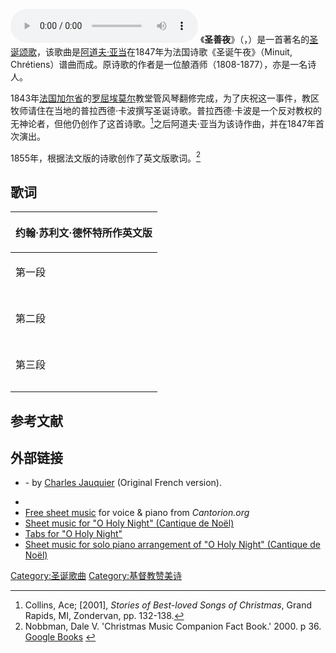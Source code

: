 {{Infobox hymn
|Name           = 圣善夜
|OriName        = O Holy Night
|OtherNames     = 哦圣善夜
|WordsBy        = {{link-en|普拉西德·卡波|Placide Cappeau}}
|MusicBy        = [[阿道夫·亚当|阿道夫·亚当]]
|Image          = 
|Produced       = 
|Published      = 
|OrigLanguage   = [[英语|英语]]
|TranslatedBy   = 
|TranslatedPub  = 
|Beat           = 
|Section        =
|TradMelodyName = 
|Audio          =
}}
[[File:Oh_Holy_Night_(Kevin_MacLeod)_(ISRC_USUAN1100127).oga|thumbnail]]
《'''圣善夜'''》（{{lang-en|O Holy Night'''}}，{{lang-fr|'''Cantique de Noël'''}}）是一首著名的[[圣诞颂歌|圣诞颂歌]]，该歌曲是[[阿道夫·亚当|阿道夫·亚当]]在1847年为法国诗歌《圣诞午夜》（Minuit, Chrétiens）谱曲而成。原诗歌的作者是一位酿酒师{{link-en|普拉西德·卡波|Placide Cappeau}}（1808-1877），亦是一名诗人。

1843年[[法国|法国]][[加尔省|加尔省]]的[[罗屈埃莫尔_(加尔省)|罗屈埃莫尔]]教堂管风琴翻修完成，为了庆祝这一事件，教区牧师请住在当地的普拉西德·卡波撰写圣诞诗歌。普拉西德·卡波是一个反对教权的无神论者，但他仍创作了这首诗歌。<ref>Collins, Ace; [2001], ''Stories of Best-loved Songs of Christmas'', Grand Rapids, MI, Zondervan, pp. 132-138.</ref>之后阿道夫·亚当为该诗作曲，并在1847年首次演出。

1855年，{{link-en|约翰·苏利文·德怀特|John Sullivan Dwight}}根据法文版的诗歌创作了英文版歌词。<ref>Nobbman, Dale V. 'Christmas Music Companion Fact Book.' 2000. p 36. [http://books.google.com/books?id=_3WBhALsuYsC&pg=PA36 Google Books] {{Wayback|url=http://books.google.com/books?id=_3WBhALsuYsC&pg=PA36 |date=20160729104036 }}</ref>
==歌词==
{|class="toccolours" align=center
!约翰·苏利文·德怀特所作英文版
|-
!colspan="3" bgcolor="#E6E8FA" |第一段
|-
|{{lang|en|<poem>
O holy night! The stars are brightly shining,
It is the night of our dear Saviour's birth.
Long lay the world in sin and error pining,
'Til He appear'd and the soul felt its worth.
A thrill of hope the weary world rejoices,
For yonder breaks a new and glorious morn.
</poem>}}
|-
|style="padding-left: 2em"|{{lang|en|<poem>
Fall on your knees! O hear the angel voices!
O night divine, O night when Christ was born;
O night divine, O night, O night Divine.
</poem>}}
|-
!colspan="3" bgcolor="#E6E8FA" |第二段
|-
|{{lang|en|<poem>
Led by the light of Faith serenely beaming,
With glowing hearts by His cradle we stand.
So led by light of a star sweetly gleaming,
Here come the wise men from Orient land.
The King of Kings lay thus in lowly manger;
In all our trials born to be our friend.
</poem>}}
|-
|style="padding-left: 2em"|{{lang|en|<poem>
He knows our need, our weakness is no stranger,
Behold your King! Before Him lowly bend!
Behold your King, Before Him lowly bend!
</poem>}}
|-
!colspan="3" bgcolor="#E6E8FA" |第三段
|-
|{{lang|en|<poem>
Truly He taught us to love one another;
His law is love and His gospel is peace.
Chains shall He break for the slave is our brother;
And in His name all oppression shall cease.
Sweet hymns of joy in grateful chorus raise we,
Let all within us praise His holy name.
</poem>}}
|-
|style="padding-left: 2em"|{{lang|en|<poem>
Christ is the Lord! O praise His Name forever,
His power and glory evermore proclaim.
His power and glory evermore proclaim.
</poem>}}
|}

==参考文献==
{{reflist}}

== 外部链接 ==
* {{YouTube|id=vzAQ9IbJ9yM|title=''Minuit Chrétien''}} - by [[Charles_Jauquier|Charles Jauquier]] (Original French version).
* {{IMSLP2|work=Cantique de Noël (Adam, Adolphe)|cname=圣善夜}}
* [http://cantorion.org/music/673/O_Holy_Night_%28Cantique_de_No%C3%ABl%29_Sheet_music Free sheet music] {{Wayback|url=http://cantorion.org/music/673/O_Holy_Night_%28Cantique_de_No%C3%ABl%29_Sheet_music |date=20101212103003 }} for voice & piano from ''Cantorion.org''
* [http://artsongcentral.com/2007/adam-cantique-de-noel/ Sheet music for "O Holy Night" (Cantique de Noël)] {{Wayback|url=http://artsongcentral.com/2007/adam-cantique-de-noel/ |date=20111130224740 }}
* [http://makhorina-music.narod.ru/guitare/hansen_helga_natt.html/ Tabs for "O Holy Night"] {{Webarchive|url=https://archive.is/20121225031137/makhorina-music.narod.ru/guitare/hansen_helga_natt.html/ |date=2012-12-25 }}
* [http://lachini.com/_/Christmas+Piano/O+Holy+Night Sheet music for solo piano arrangement of "O Holy Night" (Cantique de Noël)] {{Wayback|url=http://lachini.com/_/Christmas+Piano/O+Holy+Night |date=20200923091636 }}

[[Category:圣诞歌曲|Category:圣诞歌曲]]
[[Category:基督教赞美诗|Category:基督教赞美诗]]